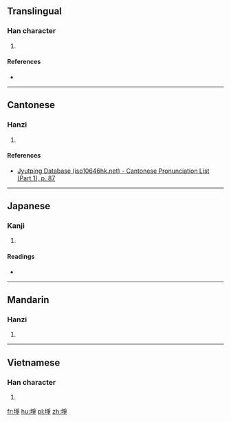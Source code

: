 ==Translingual==

===Han character===
{{Han char|rn=32|rad=土|as=08|sn=11|four=42157|canj=GBSD,GNSD,XGNSD|ids=⿰土争}}

# {{defn|Han|sort=土08}}

====References====
* {{Han ref|kx=0230.340|dkj=05174|dj=0466.390|hdz=10455.010|uh=57E9|ud=22505|bh=D4C9|bd=54473}}

----

==Cantonese==

===Hanzi===
{{yue-hanzi|jyut=[[zang1]]|y=jang1}}

# {{defn|lang=yue|sort=土08}}

====References====
*[http://www.iso10646hk.net/jp/document/download.jsp Jyutping Database (iso10646hk.net) - Cantonese Pronunciation List (Part 1), p. 87]

----

==Japanese==

===Kanji===
{{ja-kanji|grade=|rs=土08}}

# {{defn|lang=ja|sort=土08}}

====Readings====
* {{ja-readings|on=[[さう]] (sau), [[しょう]] (shō)|kun=[[たがやす]] (tagayasu)}}

----

==Mandarin==

===Hanzi===
{{cmn-hanzi|pin=[[zhēng]] ([[zheng1]]), [[bàng]] ([[bang4]])|wg=cheng<sup>1</sup>, pang<sup>4</sup>}}

# {{defn|lang=cmn|sort=土08}}

----

==Vietnamese==

===Han character===
{{vi-hantu|[[chĩnh]]|rs=土08}}

# {{defn|lang=vi|sort=土08}}

[[fr:埩]]
[[hu:埩]]
[[pl:埩]]
[[zh:埩]]